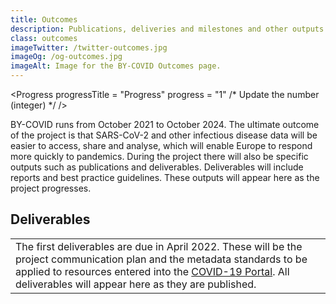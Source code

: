 ```yaml
---
title: Outcomes
description: Publications, deliveries and milestones and other outputs of the BY-COVID project.
class: outcomes
imageTwitter: /twitter-outcomes.jpg
imageOg: /og-outcomes.jpg
imageAlt: Image for the BY-COVID Outcomes page.
---
```



<Container>
  <Row>
   <Col>



<!-- Progress -->
<!-- Every month is 2.77% of progress! Round this up. -->
<Progress
  progressTitle = "Progress"
  progress      = "1" /* Update the number (integer) */
/>

BY-COVID runs from October 2021 to October 2024. The ultimate outcome of the project is that SARS-CoV-2 and other infectious disease data will be easier to access, share and analyse, which will enable Europe to respond more quickly to pandemics. During the project there will also be specific outputs such as publications and deliverables. Deliverables will include  reports and best practice guidelines. These outputs will appear here as the project progresses.

<!--
<span class="anchor" id="publications"></span>



## Publications



<Container className="full-width">
  <Row>
    <Col className="align-items-stretch"  xs={12} sm={12} lg={6}>
      <Card className="mb-4">
        <Card.Body className="position-relative">
          <Card.Subtitle className="text-black-50">22 Oct 2021 | on Zenodo</Card.Subtitle>
          <Card.Title as="h3" className="mt-3 fw-bold fs-4 lh-sm">Impact Of Extrinsic Motivation On Intrinsic Motivation</Card.Title>
          <Card.Text className="mb-5 mt-3">
           Some quick example text to build on the card title and make up the bulk of
           the card's content.
          </Card.Text>
          <div class="bottom-link"><a href="https://mysite.com"  aria-label="Read the paper on the Zenodo website">
           Read more
          </a></div>
        </Card.Body>
      </Card>
    </Col>
    <Col className="align-items-stretch" xs={12} sm={12} lg={6}>
    <Card className="mb-4">
      <Card.Body className="position-relative">
        <Card.Subtitle className="text-black-50">22 Oct 2021 | on Zenodo</Card.Subtitle>
        <Card.Title as="h3" className="mt-3 fw-bold fs-4 lh-sm">Impact Of Extrinsic Motivation On Intrinsic Motivation</Card.Title>
        <Card.Text className="mb-5 mt-3">
         Some quick example text to build on the card title and make up the bulk of
         the card's content.
        </Card.Text>
        <div class="bottom-link"><a href="https://mysite.com" aria-label="Read the paper on the Zenodo website">
          Read more
        </a></div>
      </Card.Body>
    </Card>
    </Col>
  </Row>
</Container>

Publications -->

<span class="anchor" id="deliverables"></span>

<!-- Deliverables -->

## Deliverables

<Table className="bg-white mb-5">
  <tbody>
    <tr>
      <td>The first deliverables are due in April 2022. These will be the project communication plan and the metadata standards to be applied to resources entered into the <a href="https://www.covid19dataportal.org/">COVID-19 Portal</a>. All deliverables will appear here as they are published.</td>
    </tr>
  </tbody>
</Table>


</Col>
</Row>
</Container>
